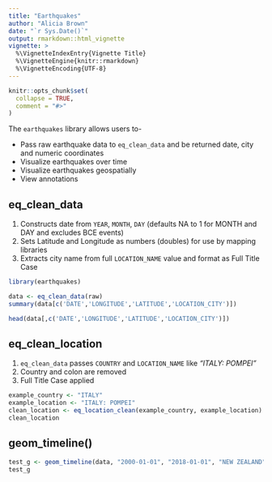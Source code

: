 ```yaml
---
title: "Earthquakes"
author: "Alicia Brown"
date: "`r Sys.Date()`"
output: rmarkdown::html_vignette
vignette: >
  %\VignetteIndexEntry{Vignette Title}
  %\VignetteEngine{knitr::rmarkdown}
  %\VignetteEncoding{UTF-8}
---
```


```r
knitr::opts_chunk$set(
  collapse = TRUE,
  comment = "#>"
)
```

The `earthquakes` library allows users to-

- Pass raw earthquake data to `eq_clean_data` and be returned date, city and numeric coordinates
- Visualize earthquakes over time
- Visualize earthquakes geospatially
- View annotations

## eq_clean_data
1. Constructs date from `YEAR`, `MONTH`, `DAY` (defaults NA to 1 for MONTH and DAY and excludes BCE events)
2. Sets Latitude and Longitude as numbers (doubles) for use by mapping libraries
3. Extracts city name from full `LOCATION_NAME` value and format as Full Title Case
```r
library(earthquakes)

data <- eq_clean_data(raw)
summary(data[c('DATE','LONGITUDE','LATITUDE','LOCATION_CITY')])

head(data[,c('DATE','LONGITUDE','LATITUDE','LOCATION_CITY')])
```

## eq_clean_location
1. `eq_clean_data` passes `COUNTRY` and `LOCATION_NAME` like _"ITALY: POMPEI"_
2. Country and colon are removed
3. Full Title Case applied
```r
example_country <- "ITALY"
example_location <- "ITALY: POMPEI"
clean_location <- eq_location_clean(example_country, example_location)
clean_location
```

## geom_timeline()
```r
test_g <- geom_timeline(data, "2000-01-01", "2018-01-01", "NEW ZEALAND")
test_g
```
